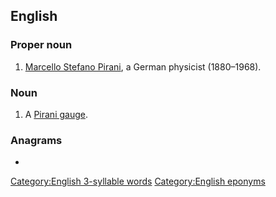 ==English==

===Proper noun===
{{en-proper noun}}

# [[w:Marcello Pirani|Marcello Stefano Pirani]], a German physicist (1880–1968).

===Noun===
{{en-noun}}

# {{lb|en|physics|chemistry}} A [[Pirani gauge]].

===Anagrams===
* {{anagrams|en|a=aiinpr|rapini}}

[[Category:English 3-syllable words]]
[[Category:English eponyms]]